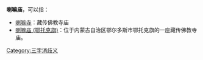 '''喇嘛庙'''，可以指：
*[[喇嘛寺|喇嘛寺]]：藏传佛教寺庙
*[[喇嘛庙_(鄂托克旗)|喇嘛庙 (鄂托克旗)]]：位于内蒙古自治区鄂尔多斯市鄂托克旗的一座藏传佛教寺庙。

{{disambig}}
[[Category:三字消歧义|Category:三字消歧义]]